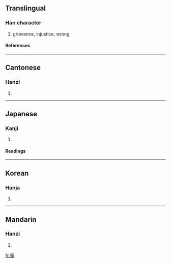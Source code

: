 {{see|寃}}

==Translingual==
===Han character===
{{Han char|rn=14|rad=冖|as=08|sn=10|four=3741<sub>3</sub>|canj=月弓日戈 (BNAI)}}
# grievance, injustice, wrong
====References====
{{Han ref|kx=0130.270|dkj=01587|dj=0293.070|hdz=10305.010|uh=51A4|ud=20900|bh=ADDE|bd=44510}}
----
==Cantonese==
===Hanzi===
{{yue-hanzi|jyut=|y=yun1}}
# {{defn|Cantonese}}
----
==Japanese==
===Kanji===
{{ja-kanji|grade=|rs=冖08}}
# {{defn|Japanese}}
====Readings====
{{ja-readings|on=[[えん]] (en)|kun=[[かがむ]] (kagamu), [[ぬれぎぬ]] (nureginu)}}
----
==Korean==
===Hanja===
{{ko-hanja|hangeul=원|rv=won|mr=wŏn}}
# {{defn|Korean}}
----
==Mandarin==
===Hanzi===
{{cmn-hanzi|pin=[[yuān]] (yuan1)|wg=yüan<sup>1</sup>}}
# {{defn|Mandarin}}

[[fr:冤]]